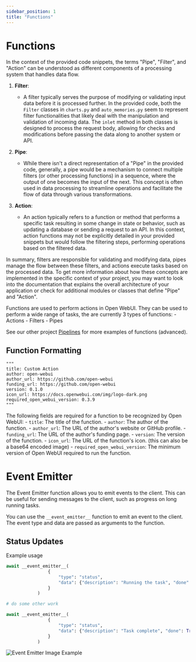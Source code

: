 ```yaml
---
sidebar_position: 1
title: "Functions"
---
```



# Functions

In the context of the provided code snippets, the terms "Pipe", "Filter", and "Action" can be understood as different components of a processing system that handles data flow.

1. **Filter**: 
   - A filter typically serves the purpose of modifying or validating input data before it is processed further. In the provided code, both the `Filter` classes in `charts.py` and `auto_memories.py` seem to represent filter functionalities that likely deal with the manipulation and validation of incoming data. The `inlet` method in both classes is designed to process the request body, allowing for checks and modifications before passing the data along to another system or API.

2. **Pipe**: 
   - While there isn't a direct representation of a "Pipe" in the provided code, generally, a pipe would be a mechanism to connect multiple filters (or other processing functions) in a sequence, where the output of one becomes the input of the next. This concept is often used in data processing to streamline operations and facilitate the flow of data through various transformations.

3. **Action**: 
   - An action typically refers to a function or method that performs a specific task resulting in some change in state or behavior, such as updating a database or sending a request to an API. In this context, action functions may not be explicitly detailed in your provided snippets but would follow the filtering steps, performing operations based on the filtered data.

In summary, filters are responsible for validating and modifying data, pipes manage the flow between these filters, and actions execute tasks based on the processed data. To get more information about how these concepts are implemented in the specific context of your project, you may want to look into the documentation that explains the overall architecture of your application or check for additional modules or classes that define "Pipe" and "Action".

Functions are used to perform actions in Open WebUI. They can be used to perform a wide range of tasks, the are currently 3 types of functions:
    - Actions
    - Filters
    - Pipes

See our other project [Pipelines](https://github.com/open-webui/pipelines) for more examples of functions (advanced).


## Function Formatting

```
"""
title: Custom Action
author: open-webui
author_url: https://github.com/open-webui
funding_url: https://github.com/open-webui
version: 0.1.0
icon_url: https://docs.openwebui.com/img/logo-dark.png
required_open_webui_version: 0.3.9
"""
```

The following fields are required for a function to be recognized by Open WebUI:
    - `title`: The title of the function.
    - `author`: The author of the function.
    - `author_url`: The URL of the author's website or GitHub profile.
    - `funding_url`: The URL of the author's funding page.
    - `version`: The version of the function.
    - `icon_url`: The URL of the function's icon. (this can also be a base64 encoded image)
    - `required_open_webui_version`: The minimum version of Open WebUI required to run the function.


# Event Emitter

The Event Emitter function allows you to emit events to the client. This can be useful for sending messages to the client, such as progress on long running tasks.

You can use the `__event_emitter__` function to emit an event to the client. The event type and data are passed as arguments to the function.

## Status Updates

Example usage
```python
await __event_emitter__(
                {
                    "type": "status",
                    "data": {"description": "Running the task", "done": False},
                }
            )

# do some other work

await __event_emitter__(
                {
                    "type": "status",
                    "data": {"description": "Task complete", "done": True},
                }
            )
```
![Event Emitter Image Example](/img/event_emitter_1.png)